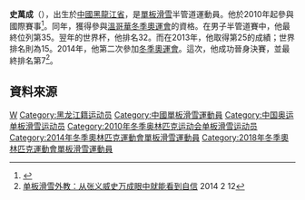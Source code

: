 '''史萬成'''（{{bd|1990年|8月13日|||}}），出生於[[中華人民共和國|中國]][[黑龍江省|黑龍江省]]，是[[單板滑雪|單板滑雪]]半管道運動員。他於2010年起參與國際賽事<ref>{{Cite web |url=http://www.sochi2014.com/en/athlete-wancheng-shi |title=Wancheng SHI |accessdate=2014-02-17 |archive-date=2014-02-16 |archive-url=https://web.archive.org/web/20140216202010/http://www.sochi2014.com/en/athlete-wancheng-shi |dead-url=no }}</ref>。同年，獲得參與[[2010年冬季奧林匹克運動會|溫哥華冬季奧運會]]的資格。在男子半管道賽中，他最終位列第35。翌年的世界杯，他排名32。而在2013年，他取得第25的成績；世界排名則為15。2014年，他第二次參加[[2014年冬季奧林匹克運動會|冬季奧運會]]。這次，他成功晉身決賽，並最終排名第7<ref>[http://sports.people.com.cn/n/2014/0212/c22176-24333031.html 单板滑雪外教：从张义威史万成眼中就能看到自信] {{Wayback|url=http://sports.people.com.cn/n/2014/0212/c22176-24333031.html |date=20140221201757 }} 2014 2 12</ref>。

==資料來源==
{{reflist}}
{{China-sport-bio-stub}}
{{DEFAULTSORT:Shi Wancheng}}
[[Category:史姓|W]]
[[Category:黑龙江籍运动员|Category:黑龙江籍运动员]]
[[Category:中國單板滑雪運動員|Category:中國單板滑雪運動員]]
[[Category:中国奥运单板滑雪运动员|Category:中国奥运单板滑雪运动员]]
[[Category:2010年冬季奥林匹克运动会单板滑雪运动员|Category:2010年冬季奥林匹克运动会单板滑雪运动员]]
[[Category:2014年冬季奧林匹克運動會單板滑雪運動員|Category:2014年冬季奧林匹克運動會單板滑雪運動員]]
[[Category:2018年冬季奧林匹克運動會單板滑雪運動員|Category:2018年冬季奧林匹克運動會單板滑雪運動員]]